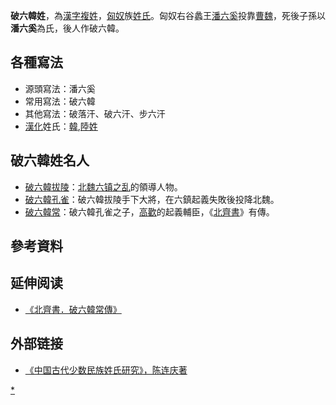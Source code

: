 {{citation style|time=2011-09-08T15:53:31+00:00}}
'''破六韓姓'''，為[[漢字姓氏|漢字]][[複姓|複姓]]，[[匈奴|匈奴]]族[[姓氏|姓氏]]。匈奴右谷蠡王[[潘六奚|潘六奚]]投靠[[曹魏|曹魏]]，死後子孫以'''潘六奚'''為氏，後人作破六韓。

== 各種寫法 ==
* 源頭寫法：潘六奚
* 常用寫法：破六韓
* 其他寫法：破落汗、破六汗、步六汗
* [[漢化|漢化]]姓氏：[[韓姓|韓]],[[陸姓|陸姓]]

== 破六韓姓名人 ==
* [[破六韓拔陵|破六韓拔陵]]：[[北魏|北魏]][[六镇之乱|六镇之乱]]的領導人物。
* [[破六韓孔雀|破六韓孔雀]]：破六韓拔陵手下大將，在六鎮起義失敗後投降北魏。
* [[破六韓常|破六韓常]]：破六韓孔雀之子，[[高歡|高歡]]的起義輔臣，《[[北齊書|北齊書]]》有傳。

== 參考資料 ==
{{reflist}}

== 延伸阅读 ==
{{Wikisource further reading}}
* [[s:北齊書/卷27|《北齊書．破六韓常傳》]]

== 外部链接 ==
* [http://www.eurasianhistory.com/data/articles/c02/712.html 《中国古代少数民族姓氏研究》，陈连庆著] {{Wayback|url=http://www.eurasianhistory.com/data/articles/c02/712.html |date=20080618215143 }}

[[Category:破六韓姓|*]]